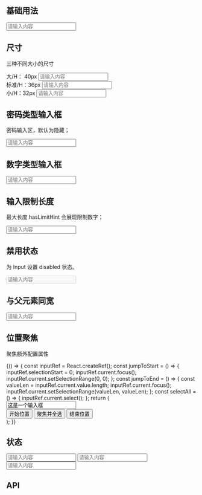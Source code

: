
## 基础用法

<Playground>
  <Input placeholder="请输入内容" />
</Playground>

## 尺寸

三种不同大小的尺寸

<Playground>
  <div style={{ display: 'flex', alignItems: 'center', marginBottom: '40px' }}>
    <FormLabel style={{ width: '100px' }}>大/H： 40px</FormLabel>
    <Input placeholder="请输入内容" size="large" />
  </div>
  <div style={{ display: 'flex', alignItems: 'center', marginBottom: '40px' }}>
    <FormLabel style={{ width: '100px' }}>标准/H：36px</FormLabel>
    <Input placeholder="请输入内容" />
  </div>
  <div style={{ display: 'flex', alignItems: 'center' }}>
    <FormLabel style={{ width: '100px' }}>小/H：32px</FormLabel>
    <Input placeholder="请输入内容" size="small" />
  </div>
</Playground>

## 密码类型输入框

密码输入区，默认为隐藏；

<Playground>
  <Input placeholder="请输入内容" type="password" />
</Playground>

## 数字类型输入框

<Playground>
  <Input placeholder="请输入内容" type="number" />
</Playground>

## 输入限制长度

最大长度 hasLimitHint 会展现限制数字；

<Playground>
  <Input placeholder="请输入内容" limit={10} />
</Playground>

## 禁用状态

为 Input 设置 disabled 状态。

<Playground>
  <Input placeholder="请输入内容" disabled />
</Playground>

## 与父元素同宽

<Playground>
  <Input placeholder="请输入内容" fullWidth />
</Playground>

## 位置聚焦

聚焦额外配置属性

<Playground>
  {() => {
    const inputRef = React.createRef();
    const jumpToStart = () => {
      inputRef.selectionStart = 0;
      inputRef.current.focus();
      inputRef.current.setSelectionRange(0, 0);
    };
    const jumpToEnd = () => {
      const valueLen = inputRef.current.value.length;
      inputRef.current.focus();
      inputRef.current.setSelectionRange(valueLen, valueLen);
    };
    const selectAll = () => {
      inputRef.current.select();
    };
    return (
      <div>
        <Input
          ref={inputRef}
          placeholder="请输入内容"
          style={{ width: '400px' }}
          value="这是一个输入框"
        />
        <div
          style={{
            width: '400px',
            marginTop: '24px',
            display: 'flex',
            justifyContent: 'space-between',
          }}
        >
          <Button mode="outlined" size="small" onClick={jumpToStart}>
            开始位置
          </Button>
          <Button mode="outlined" size="small" onClick={selectAll}>
            聚焦并全选
          </Button>
          <Button mode="outlined" size="small" onClick={jumpToEnd}>
            结束位置
          </Button>
        </div>
      </div>
    );
  }}
</Playground>

## 状态

<Playground>
  <div style={{ display: 'flex', justifyContent: 'space-between' }}>
    <Input placeholder="请输入内容" success style={{ width: '25%' }} />
    <Input placeholder="请输入内容" error style={{ width: '25%' }} />
    <Input placeholder="请输入内容" loading style={{ width: '25%' }} />
  </div>
</Playground>

## API

<Props of={Input} />
